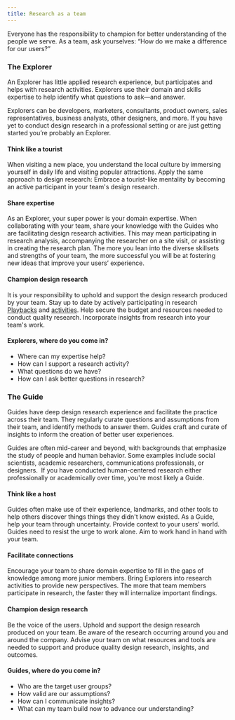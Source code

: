 ```yaml
---
title: Research as a team
---
```


<PageDescription>

Everyone has the responsibility to champion for better understanding of the people we serve. As a team, ask yourselves: “How do we make a difference for our users?”

</PageDescription>

### The Explorer

An Explorer has little applied research experience, but participates and helps with research activities. Explorers use their domain and skills expertise to help identify what questions to ask—and answer.

Explorers can be developers, marketers, consultants, product owners, sales representatives, business analysts, other designers, and more. If you have yet to conduct design research in a professional setting or are just getting started you’re probably an Explorer.

#### Think like a tourist

When visiting a new place, you understand the local culture by immersing yourself in daily life and visiting popular attractions. Apply the same approach to design research: Embrace a tourist-like mentality by becoming an active participant in your team's design research.

#### Share expertise

As an Explorer, your super power is your domain expertise. When collaborating with your team, share your knowledge with the Guides who are facilitating design research activities. This may mean participating in research analysis, accompanying the researcher on a site visit, or assisting in creating the research plan. The more you lean into the diverse skillsets and strengths of your team, the more successful you will be at fostering new ideas that improve your users’ experience.

#### Champion design research

It is your responsibility to uphold and support the design research produced by your team. Stay up to date by actively participating in research [Playbacks](https://www.ibm.com/design/thinking/page/framework/keys/playbacks) and [activities](https://www.ibm.com/design/thinking/page/toolkit). Help secure the budget and resources needed to conduct quality research. Incorporate insights from research into your team's work.

#### Explorers, where do you come in?

- Where can my expertise help?
- How can I support a research activity?
- What questions do we have?
- How can I ask better questions in research?

### The Guide

Guides have deep design research experience and facilitate the practice across their team. They regularly curate questions and assumptions from their team, and identify methods to answer them. Guides craft and curate of insights to inform the creation of better user experiences.

Guides are often mid-career and beyond, with backgrounds that emphasize the study of people and human behavior. Some examples include social scientists, academic researchers, communications professionals, or designers.  If you have conducted human-centered research either professionally or academically over time, you're most likely a Guide.

#### Think like a host

Guides often make use of their experience, landmarks, and other tools to help others discover things things they didn't know existed. As a Guide, help your team through uncertainty. Provide context to your users' world. Guides need to resist the urge to work alone. Aim to work hand in hand with your team.

#### Facilitate connections

Encourage your team to share domain expertise to fill in the gaps of knowledge among more junior members. Bring Explorers into research activities to provide new perspectives. The more that team members participate in research, the faster they will internalize important findings.

#### Champion design research

Be the voice of the users. Uphold and support the design research produced on your team. Be aware of the research occurring around you and around the company. Advise your team on what resources and tools are needed to support and produce quality design research, insights, and outcomes.

#### Guides, where do you come in?

- Who are the target user groups?
- How valid are our assumptions?
- How can I communicate insights?
- What can my team build now to advance our understanding?
